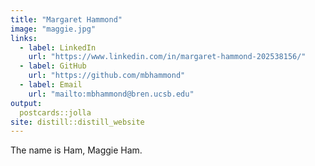 ```yaml
---
title: "Margaret Hammond"
image: "maggie.jpg"
links:
  - label: LinkedIn
    url: "https://www.linkedin.com/in/margaret-hammond-202538156/"
  - label: GitHub
    url: "https://github.com/mbhammond"
  - label: Email
    url: "mailto:mbhammond@bren.ucsb.edu"
output:
  postcards::jolla
site: distill::distill_website
---
```

 
The name is Ham, Maggie Ham.
